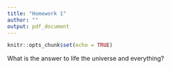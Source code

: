 ```yaml
---
title: "Homework 1"
author: ""
output: pdf_document
---
```


```r
knitr::opts_chunk$set(echo = TRUE)
```


What is the answer to life the universe and everything?


